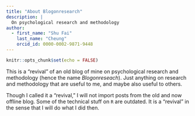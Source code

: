 ```yaml
---
title: "About Blogonresearch"
description: |
  On psychological research and methodology
author:
  - first_name: "Shu Fai"
    last_name: "Cheung"
    orcid_id: 0000-0002-9871-9448
---
```


```r
knitr::opts_chunk$set(echo = FALSE)
```

This is a "revival" of an old blog of mine on psychological research and methodology
 (hence the name *Blogonreseach*). Just anything on research and methodology
 that are useful to me, and maybe also useful to others.

Though I called it a "revival," I will not import posts from the old and
now offline blog. Some of the technical stuff on `R` are outdated. It is
a "revival" in the sense that I will do what I did then.
